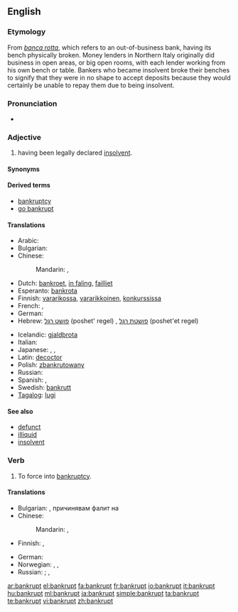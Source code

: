 ==English==

===Etymology===
From <!--Italian?-->''[[banca rotta]]'', which refers to an out-of-business bank, having its bench physically broken. Money lenders in Northern Italy originally did business in open areas, or big open rooms, with each lender working from his own bench or table. Bankers who became insolvent broke their benches to signify that they were in no shape to accept deposits because they would certainly be unable to repay them due to being insolvent.

===Pronunciation===
* {{a|GenAm}} {{IPA|/beɪnkɹʌpt/}}

===Adjective===
{{en-adj}}

# having been legally declared [[insolvent]].

====Synonyms====
{{ws_refer|poor|impoverished}}

====Derived terms====
*[[bankruptcy]]
*[[go bankrupt]]

====Translations====
{{trans-top|having been legally declared [[insolvent]]}}
* Arabic: {{t|ar|مفلس|tr=múflis}}
* Bulgarian: {{t|bg|банкрут|tr=bankrut}}
* Chinese:
*: Mandarin: {{t|cmn|破產|alt=破產著|sc=Hani}},  {{t|cmn|破产|alt=破产着|tr=pòchǎnzhe|sc=Hani}}
* Dutch: [[bankroet]], [[in faling]], [[failliet]]
* Esperanto: [[bankrota]]
* Finnish: [[vararikko|vararikossa]], [[vararikkoinen]], [[konkurssi|konkurssissa]]
* French: {{t+|fr|faillite|alt=en faillite}},  {{t+|fr|failli}}
* German: {{t+|de|bankrott}}
* Hebrew: [[פושט רגל]] (poshet' regel) {{m}}, [[פושטת רגל]] (poshet'et regel) {{f}}
{{trans-mid}}
* Icelandic: [[gjaldþrota]]
* Italian: {{t+|it|fallito}}
* Japanese: {{t|ja|破産|alt=破産した|tr=はさんした, hasan-shita}},  {{t-|ja|倒産|alt=倒産した|tr=とうさんした, tōsan-shita}},  {{t|ja|破綻|alt=破綻した|tr=はたんした, hatan-shita}}
* Latin: [[decoctor]]
* Polish: [[zbankrutowany]] {{m}}
* Russian: {{t+|ru|банкрот|tr=bankrót}}
* Spanish: {{t-|es|quebrado}}, {{t-|es|arruinado}}
* Swedish: [[bankrutt]]
* [[Tagalog]]: [[lugi]]
{{trans-bottom}}

====See also====
*[[defunct]]
*[[illiquid]]
*[[insolvent]]

===Verb===
{{en-verb|bankrupts|bankrupting|bankrupted|bankrupted}}

# {{transitive}} To force into [[bankruptcy]].

====Translations====
{{trans-top|force into bankruptcy}}
* Bulgarian: {{t|bg|разорявам}}, причинявам фалит на
* Chinese:
*: Mandarin: {{t|zh|破產|sc=Hani}}, {{t|zh|破产|tr=pòchǎn|sc=Hani}}
* Finnish: {{t|fi|pakottaa}} {{t|fi|konkurssi|alt=konkurssiin}}, {{t|fi|saattaa}} {{t|fi|konkurssi|alt=konkurssiin}}
{{trans-mid}}
* German: {{l|de|in}} {{l|de|den}} {{l|de|Konkurs}} {{t+|de|treiben}}
* Norwegian: {{t-|no|konkurs}}, {{t|no|bankerott}}, {{t-|no|insolvent}}
* Russian: {{t|ru|обанкротить|sc=Cyrl|tr=obankrótit'}} {{pf}}; {{t|ru|разорять|sc=Cyrl|tr=razor'át'}} {{impf}}, {{t|ru|разорить|sc=Cyrl|tr=razorít'}} {{pf}}
{{trans-bottom}}

[[ar:bankrupt]]
[[el:bankrupt]]
[[fa:bankrupt]]
[[fr:bankrupt]]
[[io:bankrupt]]
[[it:bankrupt]]
[[hu:bankrupt]]
[[ml:bankrupt]]
[[ja:bankrupt]]
[[simple:bankrupt]]
[[ta:bankrupt]]
[[te:bankrupt]]
[[vi:bankrupt]]
[[zh:bankrupt]]